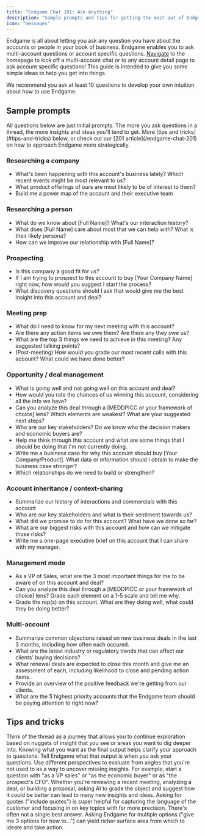 ```yaml
---
title: "Endgame Chat 101: Ask Anything"
description: "Sample prompts and tips for getting the most out of Endgame's AI chat"
icon: "messages"
---
```


Endgame is all about letting you ask any question you have about the accounts or people in your book of business. Endgame enables you to ask multi-account questions or account specific questions. [Navigate](/navigating-endgame) to the homepage to kick off a multi-account chat or to any account detail page to ask account specific questions! This guide is intended to give you some simple ideas to help you get into things. 

<Tip>
  We recommend you ask at least 10 questions to develop your own intuition about how to use Endgame.
</Tip>

## Sample prompts

<Info>
  All questions below are just initial prompts. The more you ask questions in a thread, the more insights and ideas you'll tend to get. More [tips and tricks](#tips-and-tricks) below, or check out our [201 article](/endgame-chat-201) on how to approach Endgame more strategically.
</Info>

### Researching a company

- What's been happening with this account's business lately? Which recent events might be most relevant to us?
- What product offerings of ours are most likely to be of interest to them?
- Build me a power map of the account and their executive team

### Researching a person

- What do we know about [Full Name]? What's our interaction history?
- What does [Full Name] care about most that we can help with? What is their likely persona?
- How can we improve our relationship with [Full Name]?

### Prospecting

- Is this company a good fit for us?
- If I am trying to prospect to this account to buy [Your Company Name] right now, how would you suggest I start the process?
- What discovery questions should I ask that would give me the best insight into this account and deal?

### Meeting prep

- What do I need to know for my next meeting with this account?
- Are there any action items we owe them? Are there any they owe us?
- What are the top 3 things we need to achieve in this meeting? Any suggested talking points?
- (Post-meeting) How would you grade our most recent calls with this account? What could we have done better?

### Opportunity / deal management

- What is going well and not going well on this account and deal?
- How would you rate the chances of us winning this account, considering all the info we have?
- Can you analyze this deal through a [MEDDPICC or your framework of choice] lens? Which elements are weakest? What are your suggested next steps?
- Who are our key stakeholders? Do we know who the decision makers and economic buyers are?
- Help me think through this account and what are some things that I should be doing that I'm not currently doing.
- Write me a business case for why this account should buy [Your Company/Product]. What data or information should I obtain to make the business case stronger?
- Which relationships do we need to build or strengthen?

### Account inheritance / context-sharing

- Summarize our history of interactions and commercials with this account
- Who are our key stakeholders and what is their sentiment towards us?
- What did we promise to do for this account? What have we done so far?
- What are our biggest risks with this account and how can we mitigate those risks?
- Write me a one-page executive brief on this account that I can share with my manager.

### Management mode

- As a VP of Sales, what are the 3 most important things for me to be aware of on this account and deal?
- Can you analyze this deal through a [MEDDPICC or your framework of choice] lens? Grade each element on a 1-5 scale and tell me why.
- Grade the rep(s) on this account. What are they doing well, what could they be doing better?

### Multi-account 
- Summarize common objections raised on new business deals in the last 3 months, including how often each occured. 
- What are the latest industry or regulatory trends that can affect our clients' buying decisions?
- What renewal deals are expected to close this month and give me an assessment of each, including likelihood to close and pending action items.
- Provide an overview of the positive feedback we're getting from our clients.
- What are the 5 highest priority accounts that the Endgame team should be paying attention to right now?

## Tips and tricks

<CardGroup cols={2}>
  <Card title="Ask follow-up questions" icon="question">
    Think of the thread as a journey that allows you to continue exploration based on nuggets of insight that you see or areas you want to dig deeper into.
  </Card>
  <Card title="Start with the desired output in mind" icon="lightbulb">
    Knowing what you want as the final output  helps clarify your approach to questions. Tell Endgame what that output is when you ask your questions.
  </Card>
  <Card title="Use multiple perspectives" icon="people">
    Use different perspectives to evaluate from angles that you're not used to as a way to uncover missing insights. For example, start a question with "as a VP sales" or "as the economic buyer" or as "the prospect's CFO".
  </Card>
  <Card title="Ask for feedback/grading" icon="pen">
    Whether you're reviewing a recent meeting, analyzing a deal, or building a proposal, asking AI to grade the object and suggest how it could be better can lead to many new insights and ideas.
  </Card>
  <Card title="Ask for quotes" icon="quotes">
    Asking for quotes ("include quotes") is super helpful for capturing the language of the customer and focusing in on key topics with far more precision.
  </Card>
  <Card title="Ask for options" icon="list">
    There's often not a single best answer. Asking Endgame for multiple options ("give me 3 options for how to…") can yield richer surface area from which to ideate and take action.
  </Card>
</CardGroup>